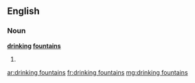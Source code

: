 ==English==

===Noun===
'''[[drinking]] [[fountain]]s'''

# {{plural of|drinking fountain}}

[[ar:drinking fountains]]
[[fr:drinking fountains]]
[[mg:drinking fountains]]